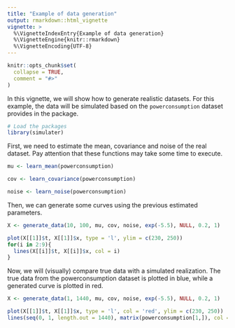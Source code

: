 ```yaml
---
title: "Example of data generation"
output: rmarkdown::html_vignette
vignette: >
  %\VignetteIndexEntry{Example of data generation}
  %\VignetteEngine{knitr::rmarkdown}
  %\VignetteEncoding{UTF-8}
---
```


```r
knitr::opts_chunk$set(
  collapse = TRUE,
  comment = "#>"
)
```

In this vignette, we will show how to generate realistic datasets. For this example, the data will be simulated based on the `powerconsumption` dataset provides in the package.

```r
# Load the packages
library(simulater)
```

First, we need to estimate the mean, covariance and noise of the real dataset.
Pay attention that these functions may take some time to execute.

```r
mu <- learn_mean(powerconsumption)
```

```r
cov <- learn_covariance(powerconsumption)
```

```r
noise <- learn_noise(powerconsumption)
```

Then, we can generate some curves using the previous estimated parameters. 

```r
X <- generate_data(10, 100, mu, cov, noise, exp(-5.5), NULL, 0.2, 1)
```

```r
plot(X[[1]]$t, X[[1]]$x, type = 'l', ylim = c(230, 250))
for(i in 2:9){
  lines(X[[i]]$t, X[[i]]$x, col = i)
}
```

Now, we will (visually) compare true data with a simulated realization. The true data from the powerconsumption dataset is plotted in blue, while a generated curve is plotted in red.

```r
X <- generate_data(1, 1440, mu, cov, noise, exp(-5.5), NULL, 0.2, 1)
```


```r
plot(X[[1]]$t, X[[1]]$x, type = 'l', col = 'red', ylim = c(230, 250))
lines(seq(0, 1, length.out = 1440), matrix(powerconsumption[1,]), col = 'blue')
```


